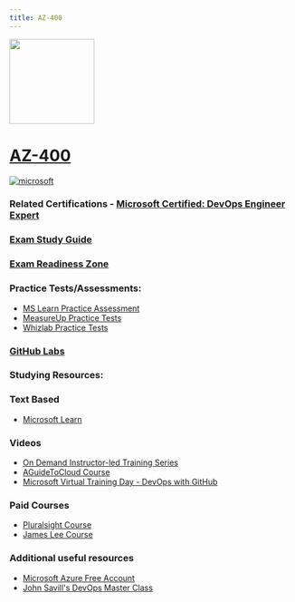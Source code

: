 ```yaml
---
title: AZ-400
---
```


<img src="/az-400.png" width="150" height="150"/>

# [AZ-400](https://learn.microsoft.com/certifications/exams/az-400?WT.mc_id=studentamb_165290)

<a href='https://learn.microsoft.com/en-us/certifications/browse/?type=role-based&levels=advanced&WT.mc_id=studentamb_165290' target="_blank"><img alt='microsoft' src='https://img.shields.io/badge/expert-100000?style=for-the-badge&logo=microsoft&logoColor=white&labelColor=0078D4&color=212221'/></a>


### Related Certifications - [Microsoft Certified: DevOps Engineer Expert](https://learn.microsoft.com/en-us/certifications/devops-engineer?WT.mc_id=studentamb_165290)

### [Exam Study Guide](https://learn.microsoft.com/credentials/certifications/resources/study-guides/az-400?WT.mc_id=studentamb_165290)
### [Exam Readiness Zone](https://learn.microsoft.com/en-us/shows/exam-readiness-zone/preparing-for-az-400-configure-processes-and-communications-1-of-5?WT.mc_id=studentamb_165290)

### Practice Tests/Assessments:
- [MS Learn Practice Assessment](https://learn.microsoft.com/certifications/exams/az-400/practice/assessment?assessment-type=practice&assessmentId=56&WT.mc_id=studentamb_165290)
- [MeasureUp Practice Tests](https://www.measureup.com/microsoft-practice-test-az-400-designing-and-implementing-microsoft-devops-solutions.html#u44)
- [Whizlab Practice Tests](https://www.whizlabs.com/microsoft-azure-certification-az-400/)
  
### [GitHub Labs](https://aka.ms/az400labs)

### Studying Resources:

### Text Based
- [Microsoft Learn](https://learn.microsoft.com/certifications/exams/az-400?WT.mc_id=studentamb_165290)
### Videos
- [On Demand Instructor-led Training Series](https://learn.microsoft.com/en-us/shows/on-demand-instructor-led-training-series/?terms=AZ-400&WT.mc_id=studentamb_165290&WT.mc_id=studentamb_165290)
- [AGuideToCloud Course](https://www.youtube.com/playlist?list=PLhLKc18P9YOCIHOQZ1p1QyF6fKKcz6RJk)
- [Microsoft Virtual Training Day - DevOps with GitHub](https://events.microsoft.com/en-us/allevents/?language=English&clientTimeZone=1&search=Microsoft%20Azure%20Virtual%20Training%20Day:%20DevOps%20with%20GitHub)
### Paid Courses
- [Pluralsight Course](https://learn.cloudlee.io/p/microsoft-devops-engineer-az-400)
- [James Lee Course](https://learn.cloudlee.io/p/microsoft-devops-engineer-az-400)
### Additional useful resources
- [Microsoft Azure Free Account](https://azure.microsoft.com/en-us/offers/ms-azr-0044p?WT.mc_id=studentamb_165290)
- [John Savill's DevOps Master Class](https://www.youtube.com/playlist?list=PLlVtbbG169nFr8RzQ4GIxUEznpNR53ERq)
